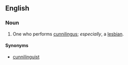 ==English==

===Noun===
{{en-noun}}

# {{British|US|offensive}} One who performs [[cunnilingus]]; ''especially'', a [[lesbian]].

====Synonyms====
* [[cunnilinguist]]